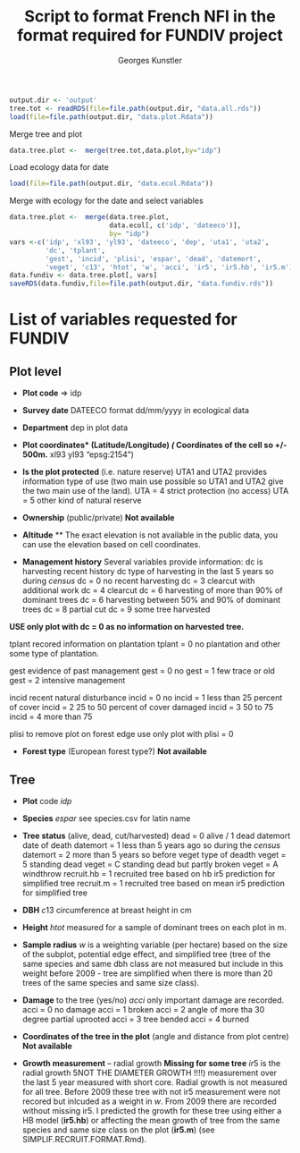 % Script to format French NFI in the format required for FUNDIV project
% Georges Kunstler


```r
output.dir <- 'output'
tree.tot <- readRDS(file=file.path(output.dir, "data.all.rds"))
load(file=file.path(output.dir, "data.plot.Rdata"))
```

Merge tree and plot
```r
data.tree.plot <-  merge(tree.tot,data.plot,by="idp")
```
Load ecology data for date
```r
load(file=file.path(output.dir, "data.ecol.Rdata"))
```
Merge with ecology for the date and select variables
```r
data.tree.plot <-  merge(data.tree.plot, 
                         data.ecol[, c('idp', 'dateeco')],
                         by= "idp")
vars <-c('idp', 'xl93', 'yl93', 'dateeco', 'dep', 'uta1', 'uta2',
         'dc', 'tplant',
         'gest', 'incid', 'plisi', 'espar', 'dead', 'datemort',
         'veget', 'c13', 'htot', 'w', 'acci', 'ir5', 'ir5.hb', 'ir5.m')
data.fundiv <- data.tree.plot[, vars]
saveRDS(data.fundiv,file=file.path(output.dir, "data.fundiv.rds"))
```

# List of variables requested for FUNDIV

## Plot level
- **Plot code** => idp
- **Survey date**
DATEECO format dd/mm/yyyy in ecological data

- **Department**
dep in plot data
- **Plot coordinates* (Latitude/Longitude) *(*\color{red} Coordinates of the cell so +/- 500m.** xl93 yl93 "epsg:2154")
- **Is the plot protected** (i.e. nature reserve)
UTA1 and UTA2 provides information type of use (two main use possible so UTA1 and UTA2 give the two main use of the land).
UTA = 4 strict protection (no access)
UTA = 5 other kind of natural reserve
- **Ownership** (public/private) **\color{red} Not available**
- **Altitude** **\color{red} The exact elevation is not available in the public data, you can use the elevation based on cell coordinates. 
- **Management history**
Several variables provide information:
  dc is harvesting recent history
  dc type of harvesting in the last 5 years so during *census*
  dc = 0 no recent harvesting
  dc = 3 clearcut with additional work
  dc = 4 clearcut
  dc = 6 harvesting of more than $90\%$ of dominant trees
  dc = 6 harvesting between $50\%$ and $90\%$ of dominant trees
  dc = 8 partial cut
  dc = 9 some tree harvested

**USE only plot with dc = 0 as no information on harvested tree.**

  tplant recored information on plantation
  tplant = 0 no plantation and other some type of plantation.

  gest evidence of past management
  gest = 0 no
  gest = 1 few trace or old
  gest = 2 intensive management

  incid recent natural disturbance
  incid = 0 no
  incid = 1 less than 25 percent of cover
  incid = 2 25 to 50 percent of cover damaged
  incid = 3 50 to 75
  incid = 4 more than 75
  
  plisi to remove plot on forest edge use only plot with plisi = 0
  
- **Forest type** (European forest type?) **\color{red} Not available**


## Tree
- **Plot** code *idp*
- **Species** *espar*
see species.csv for latin name
- **Tree status** (alive, dead, cut/harvested)
dead = 0 alive / 1 dead
datemort date of death
datemort = 1 less than 5 years ago so during the *census*
datemort = 2 more than 5 years so before
veget type of deadth
veget = 5 standing dead
veget = C standing dead but partly broken
veget = A windthrow
recruit.hb = 1 recruited tree based on hb ir5 prediction for simplified tree 
recruit.m = 1 recruited tree based on mean ir5 prediction for simplified tree 

- **DBH**
$c13$ circumference at breast height in cm
- **Height**
$htot$ measured for a sample of dominant trees on each plot in m.
- **Sample radius**
$w$ is a weighting variable (per hectare) based on the size of the subplot, potential edge effect, and simplified tree (tree of the same species and same dbh class are not measured but include in this weight before 2009 - tree are simplified when there is more than 20 trees of the same species and same size class).
- **Damage** to the tree (yes/no)
  $acci$ only important damage are recorded.
  acci = 0 no damage
  acci = 1 broken
  acci = 2 angle of more tha 30 degree partial uprooted
  acci = 3 tree bended
  acci = 4 burned
  
- **Coordinates of the tree in the plot** (angle and distance from plot centre) **\color{red} Not available**
- **Growth measurement** – radial growth **\color{red} Missing for some tree**
$ir5$ is the radial growth 5NOT THE DIAMETER GROWTH !!!!) measurement over the last 5 year measured with short core.
Radial growth is not measured for all tree. Before 2009 these tree with not ir5 measurement were not recored but inlcuded as a weight in $w$. From 2009 there are recorded without missing ir5. I predicted the growth for these tree using either a HB model (**ir5.hb**) or affecting the mean growth of tree from the same species and same size class on the plot (**ir5.m**) (see SIMPLIF.RECRUIT.FORMAT.Rmd).



